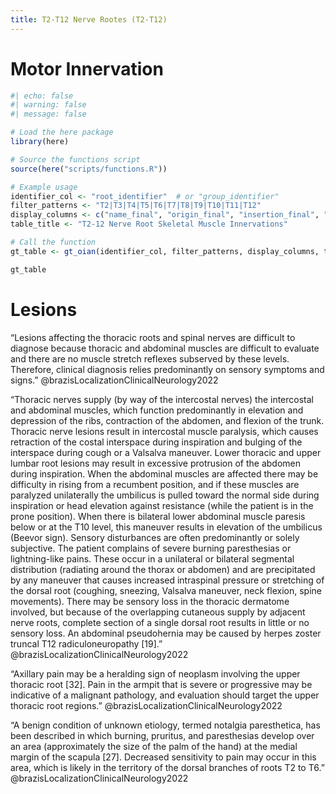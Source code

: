 ```yaml
---
title: T2-T12 Nerve Rootes (T2-T12)
---
```




# Motor Innervation

```r
#| echo: false
#| warning: false
#| message: false

# Load the here package
library(here)

# Source the functions script
source(here("scripts/functions.R"))

# Example usage
identifier_col <- "root_identifier"  # or "group_identifier"
filter_patterns <- "T2|T3|T4|T5|T6|T7|T8|T9|T10|T11|T12"
display_columns <- c("name_final", "origin_final", "insertion_final", "innervation_final", "action_final")
table_title <- "T2-12 Nerve Root Skeletal Muscle Innervations"

# Call the function
gt_table <- gt_oian(identifier_col, filter_patterns, display_columns, table_title)

gt_table
```

# Lesions

"Lesions affecting the thoracic roots and spinal nerves are difficult to diagnose because thoracic and abdominal muscles are difficult to evaluate and there are no muscle stretch reflexes subserved by these levels. Therefore, clinical diagnosis relies predominantly on sensory symptoms and signs." @brazisLocalizationClinicalNeurology2022 

"Thoracic nerves supply (by way of the intercostal nerves) the intercostal and abdominal muscles, which function predominantly in elevation and depression of the ribs, contraction of the abdomen, and flexion of the trunk. Thoracic nerve lesions result in intercostal muscle paralysis, which causes retraction of the costal interspace during inspiration and bulging of the interspace during cough or a Valsalva maneuver. Lower thoracic and upper lumbar root lesions may result in excessive protrusion of the abdomen during inspiration. When the abdominal muscles are affected there may be difficulty in rising from a recumbent position, and if these muscles are paralyzed unilaterally the umbilicus is pulled toward the normal side during inspiration or head elevation against resistance (while the patient is in the prone position). When there is bilateral lower abdominal muscle paresis below or at the T10 level, this maneuver results in elevation of the umbilicus (Beevor sign). Sensory disturbances are often predominantly or solely subjective. The patient complains of severe burning paresthesias or lightning-like pains. These occur in a unilateral or bilateral segmental distribution (radiating around the thorax or abdomen) and are precipitated by any maneuver that causes increased intraspinal pressure or stretching of the dorsal root (coughing, sneezing, Valsalva maneuver, neck flexion, spine movements). There may be sensory loss in the thoracic dermatome involved, but because of the overlapping cutaneous supply by adjacent nerve roots, complete section of a single dorsal root results in little or no sensory loss. An abdominal pseudohernia may be caused by herpes zoster truncal T12 radiculoneuropathy [19]." @brazisLocalizationClinicalNeurology2022 

"Axillary pain may be a heralding sign of neoplasm involving the upper thoracic root [32]. Pain in the armpit that is severe or progressive may be indicative of a malignant pathology, and evaluation should target the upper thoracic root regions." @brazisLocalizationClinicalNeurology2022 

"A benign condition of unknown etiology, termed notalgia paresthetica, has been described in which burning, pruritus, and paresthesias develop over an area (approximately the size of the palm of the hand) at the medial margin of the scapula [27]. Decreased sensitivity to pain may occur in this area, which is likely in the territory of the dorsal branches of roots T2 to T6." @brazisLocalizationClinicalNeurology2022 